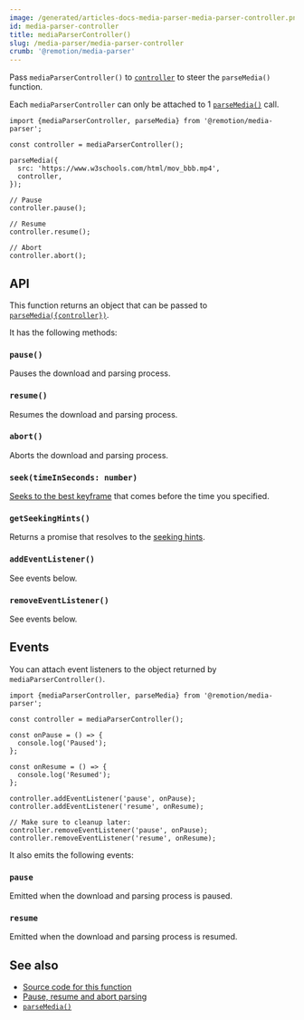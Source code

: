 ```yaml
---
image: /generated/articles-docs-media-parser-media-parser-controller.png
id: media-parser-controller
title: mediaParserController()
slug: /media-parser/media-parser-controller
crumb: '@remotion/media-parser'
---
```


Pass `mediaParserController()` to [`controller`](/docs/media-parser/parse-media#controller) to steer the `parseMedia()` function.

Each `mediaParserController` can only be attached to 1 [`parseMedia()`](/docs/media-parser/parse-media) call.

```tsx twoslash title="Use mediaParserController()"
import {mediaParserController, parseMedia} from '@remotion/media-parser';

const controller = mediaParserController();

parseMedia({
  src: 'https://www.w3schools.com/html/mov_bbb.mp4',
  controller,
});

// Pause
controller.pause();

// Resume
controller.resume();

// Abort
controller.abort();
```

## API

This function returns an object that can be passed to [`parseMedia({controller})`](/docs/media-parser/parse-media#controller).

It has the following methods:

### `pause()`

Pauses the download and parsing process.

### `resume()`

Resumes the download and parsing process.

### `abort()`

Aborts the download and parsing process.

### `seek(timeInSeconds: number)`

[Seeks to the best keyframe](/docs/media-parser/seeking) that comes before the time you specified.

### `getSeekingHints()`

Returns a promise that resolves to the [seeking hints](/docs/media-parser/seeking-hints).

### `addEventListener()`

See events below.

### `removeEventListener()`

See events below.

## Events

You can attach event listeners to the object returned by `mediaParserController()`.

```tsx twoslash title="Use events"
import {mediaParserController, parseMedia} from '@remotion/media-parser';

const controller = mediaParserController();

const onPause = () => {
  console.log('Paused');
};

const onResume = () => {
  console.log('Resumed');
};

controller.addEventListener('pause', onPause);
controller.addEventListener('resume', onResume);

// Make sure to cleanup later:
controller.removeEventListener('pause', onPause);
controller.removeEventListener('resume', onResume);
```

It also emits the following events:

### `pause`

Emitted when the download and parsing process is paused.

### `resume`

Emitted when the download and parsing process is resumed.

## See also

- [Source code for this function](https://github.com/remotion-dev/remotion/blob/main/packages/media-parser/src/media-parser-controller.ts)
- [Pause, resume and abort parsing](/docs/media-parser/pause-resume-abort)
- [`parseMedia()`](/docs/media-parser/parse-media)
